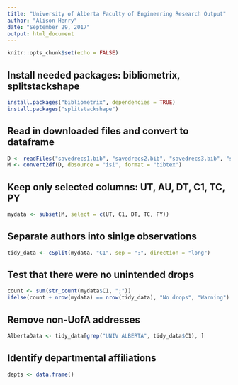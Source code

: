 ---
title: "University of Alberta Faculty of Engineering Research Output"
author: "Alison Henry"
date: "September 29, 2017"
output: html_document
---

```{r setup, include=FALSE}
knitr::opts_chunk$set(echo = FALSE)
```


## Install needed packages: bibliometrix, splitstackshape

```{r}
install.packages("bibliometrix", dependencies = TRUE)
install.packages("splitstackshape")
```
## Read in downloaded files and convert to dataframe

```{r}
D <- readFiles("savedrecs1.bib", "savedrecs2.bib", "savedrecs3.bib", "savedrecs4.bib", "savedrecs5.bib", "savedrecs6.bib", "savedrecs7.bib", "savedrecs8.bib", "savedrecs9.bib", "savedrecs10.bib", "savedrecs11.bib", "savedrecs12.bib", "savedrecs13.bib")
M <- convert2df(D, dbsource = "isi", format = "bibtex")
```
## Keep only selected columns: UT, AU, DT, C1, TC, PY
```{r}
mydata <- subset(M, select = c(UT, C1, DT, TC, PY))
```
## Separate authors into sinlge observations
```{r}
tidy_data <- cSplit(mydata, "C1", sep = ";", direction = "long")
```
## Test that there were no unintended drops
```{r}
count <- sum(str_count(mydata$C1, ";"))
ifelse(count + nrow(mydata) == nrow(tidy_data), "No drops", "Warning") 
```
## Remove non-UofA addresses
```{r}
AlbertaData <- tidy_data[grep("UNIV ALBERTA", tidy_data$C1), ]
```
## Identify departmental affiliations
```{r}
depts <- data.frame()
  ```